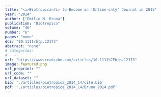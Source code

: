 ```yaml
---
title: "<i>Biotropica</i> to Become an ‘Online‐only’ Journal in 2015"
year: "2014"
author: ["Emilio M. Bruna"]
publication: "Biotropica"
volume: "46"
number: "6"
pages: "none"
doi: "10.1111/btp.12173"
abstract: "none"
# categories: 
#   - 
url: "https://www.readcube.com/articles/10.1111%2Fbtp.12173"
image: featured.png
url_preprint: ""
url_code: ""
url_dataset: ""
bib: './articles/biotropica_2014_14/cite.bib'
pdf: './articles/biotropica_2014_14/Bruna_2014.pdf'
---
```

